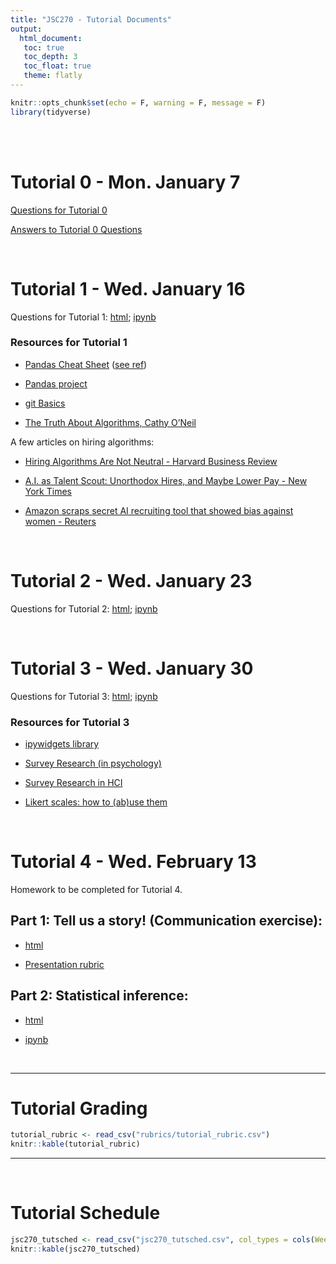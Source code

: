 ```yaml
---
title: "JSC270 - Tutorial Documents"
output: 
  html_document:
   toc: true
   toc_depth: 3
   toc_float: true
   theme: flatly
---
```


```r
knitr::opts_chunk$set(echo = F, warning = F, message = F)
library(tidyverse)
```

<br>
<br>

# Tutorial 0 - Mon. January 7

[Questions for Tutorial 0](tutorials/Tutorial0HelloJSC270.html)

[Answers to Tutorial 0 Questions](tutorials/Tutorial0HelloJSC270-answers-posted.html)

<br>

# Tutorial 1 - Wed. January 16

Questions for Tutorial 1: [html](tutorials/jsc270_tut1_questions.html); [ipynb](https://github.com/JSC270/JSC270.github.io/blob/master/tutorials/jsc270_tut1_questions.ipynb)

### Resources for Tutorial 1

- [Pandas Cheat Sheet](Pandas_Cheat_Sheet.pdf) ([see ref](https://github.com/pandas-dev/pandas))

- [Pandas project](https://pandas.pydata.org)

- [git Basics](tutorials/jsc270-git-basics.pdf)

- [The Truth About Algorithms, Cathy O'Neil](https://youtu.be/heQzqX35c9A)

A few articles on hiring algorithms: 

- [Hiring Algorithms Are Not Neutral - Harvard Business Review](https://hbr.org/2016/12/hiring-algorithms-are-not-neutral)

- [A.I. as Talent Scout: Unorthodox Hires, and Maybe Lower Pay - New York Times](https://www.nytimes.com/2018/12/06/business/economy/artificial-intelligence-hiring.html)

- [Amazon scraps secret AI recruiting tool that showed bias against women - Reuters](https://www.reuters.com/article/us-amazon-com-jobs-automation-insight/amazon-scraps-secret-ai-recruiting-tool-that-showed-bias-against-women-idUSKCN1MK08G)

<br>

# Tutorial 2 - Wed. January 23

Questions for Tutorial 2: [html](tutorials/jsc270_tut2_student.html); [ipynb](https://github.com/JSC270/JSC270.github.io/blob/master/tutorials/jsc270_tut2_student.ipynb)

<br>

# Tutorial 3 - Wed. January 30 

Questions for Tutorial 3: [html](tutorials/jsc270_tut3_student.html); [ipynb](tutorials/jsc270_tut3_student.ipynb)

### Resources for Tutorial 3

- [ipywidgets library](https://ipywidgets.readthedocs.io)

- [Survey Research (in psychology)](https://web.stanford.edu/dept/communication/faculty/krosnick/Survey_Research.pdf)

- [Survey Research in HCI](https://link-springer-com.myaccess.library.utoronto.ca/chapter/10.1007/978-1-4939-0378-8_10)

- [Likert scales: how to (ab)use them](https://pdfs.semanticscholar.org/3ebe/1b5c7e927be0221788348973b17c9de3bf05.pdf)


<br>

# Tutorial 4 - Wed. February 13

Homework to be completed for Tutorial 4.   

## Part 1: Tell us a story! (Communication exercise): 

- [html](tutorials/jsc270_tut4_part1_questions.html)

- [Presentation rubric](tutorials/tutorial4-presentation-rubric.pdf)

## Part 2: Statistical inference:

- [html](tutorials/jsc270_tut4_part2_questions.html)

- [ipynb](tutorials/jsc270_tut4_part1_questions.ipynb)   

<br>

 ******


# Tutorial Grading

```r
tutorial_rubric <- read_csv("rubrics/tutorial_rubric.csv")
knitr::kable(tutorial_rubric)
```


 ******

<br>

# Tutorial Schedule

```r
jsc270_tutsched <- read_csv("jsc270_tutsched.csv", col_types = cols(Week = col_character()), na = "null")
knitr::kable(jsc270_tutsched)
```
